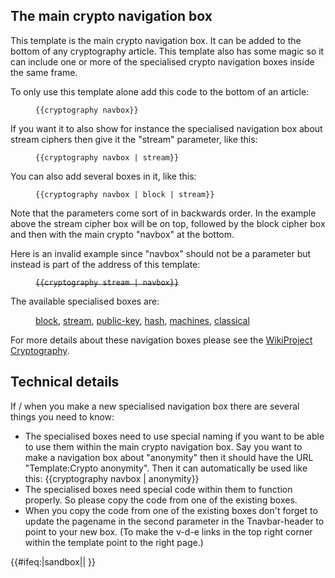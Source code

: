{{Documentation subpage}}
<!-- PLEASE ADD CATEGORIES AT THE BOTTOM OF THIS PAGE -->

== The main crypto navigation box ==

This template is the main crypto navigation box. It can be added to the bottom of any cryptography article. This template also has some magic so it can include one or more of the specialised crypto navigation boxes inside the same frame.

To only use this template alone add this code to the bottom of an article:
:<code><nowiki>{{cryptography navbox}}</nowiki></code>

If you want it to also show for instance the specialised navigation box about stream ciphers then give it the "stream" parameter, like this:
:<code><nowiki>{{cryptography navbox | stream}}</nowiki></code>

You can also add several boxes in it, like this:
:<code><nowiki>{{cryptography navbox | block | stream}}</nowiki></code>

Note that the parameters come sort of in backwards order. In the example above the stream cipher box will be on top, followed by the block cipher box and then with the main crypto "navbox" at the bottom.

Here is an invalid example since "navbox" should not be a parameter but instead is part of the address of this template:
:<code><del><nowiki>{{cryptography stream | navbox}}</nowiki></del></code>

The available specialised boxes are:
:[[Template:Cryptography block|block]], [[Template:Cryptography stream|stream]], [[Template:Cryptography public-key|public-key]], [[Template:Cryptography hash|hash]], [[Template:Cryptography machines|machines]], [[Template:Cryptography classical|classical]]

For more details about these navigation boxes please see the [[Wikipedia:WikiProject Cryptography#Navigational_templates|WikiProject Cryptography]].

== Technical details ==

If / when you make a new specialised navigation box there are several things you need to know:
* The specialised boxes need to use special naming if you want to be able to use them within the main crypto navigation box. Say you want to make a navigation box about "anonymity" then it should have the URL "Template:Crypto anonymity". Then it can automatically be used like this: <nowiki>{{cryptography navbox | anonymity}}</nowiki>
* The specialised boxes need special code within them to function properly. So please copy the code from one of the existing boxes. 
* When you copy the code from one of the existing boxes don't forget to update the pagename in the second parameter in the Tnavbar-header to point to your new box. (To make the v-d-e links in the top right corner within the template point to the right page.)

<includeonly>{{#ifeq:{{SUBPAGENAME}}|sandbox||
<!-- Categories below this line, please; interwikis at Wikidata -->
[[Category:密码学模板| ]]
}}</includeonly>